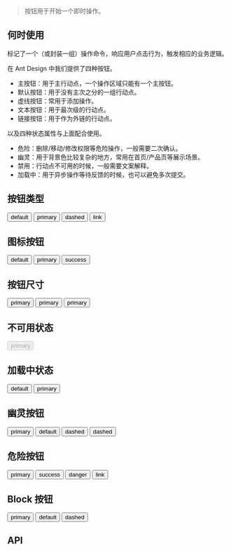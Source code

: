 
<Meta title="组件 |Button " component={Button} />

> 按钮用于开始一个即时操作。

## 何时使用

标记了一个（或封装一组）操作命令，响应用户点击行为，触发相应的业务逻辑。

在 Ant Design 中我们提供了四种按钮。

- 主按钮：用于主行动点，一个操作区域只能有一个主按钮。
- 默认按钮：用于没有主次之分的一组行动点。
- 虚线按钮：常用于添加操作。
- 文本按钮：用于最次级的行动点。
- 链接按钮：用于作为外链的行动点。

以及四种状态属性与上面配合使用。

- 危险：删除/移动/修改权限等危险操作，一般需要二次确认。
- 幽灵：用于背景色比较复杂的地方，常用在首页/产品页等展示场景。
- 禁用：行动点不可用的时候，一般需要文案解释。
- 加载中：用于异步操作等待反馈的时候，也可以避免多次提交。

## 按钮类型

<Preview>
  <Story name="按钮类型">
    <div className="doc-wrapper">
      <Button type="default">default</Button>
      <Button type="primary">primary</Button>
      <Button type="dashed">dashed</Button>
      <Button type="link">link</Button>
    </div>
  </Story>
</Preview>

## 图标按钮

<Preview>
  <Story name="按钮属性">
    <div className="doc-wrapper">
      <Button type="default">default</Button>
      <Button type="primary">primary</Button>
      <Button type="dashed">success</Button>
    </div>
  </Story>
</Preview>

## 按钮尺寸

<Preview>
  <Story name="按钮尺寸">
    <div className="doc-wrapper">
      <Button type="primary" size="sm">
        primary
      </Button>
      <Button type="primary">primary</Button>
      <Button type="primary" size="lg">
        primary
      </Button>
    </div>
  </Story>
</Preview>

## 不可用状态

<Preview>
  <Story name="不可用状态">
    <div className="doc-wrapper">
      <Button type="primary" disabled>
        primary
      </Button>
    </div>
  </Story>
</Preview>

## 加载中状态

<Preview>
  <Story name="加载中状态">
    <div className="doc-wrapper">
      <Button type="default">default</Button>
      <Button type="primary">primary</Button>
    </div>
  </Story>
</Preview>

## 幽灵按钮

<Preview>
  <Story name="幽灵按钮">
    <div className="doc-wrapper doc-wrapper-ghost">
      <Button type="primary" ghost>
        primary
      </Button>
      <Button type="default" ghost>
        default
      </Button>
      <Button type="dashed" ghost>
        dashed
      </Button>
      <Button type="link" ghost>
        dashed
      </Button>
    </div>
  </Story>
</Preview>

## 危险按钮

<Preview>
  <Story name="危险按钮">
    <div className="doc-wrapper">
      <Button type="primary" danger>
        primary
      </Button>
      <Button type="default" danger>
        success
      </Button>
      <Button type="dashed" danger>
        danger
      </Button>
      <Button type="link" danger>
        link
      </Button>
    </div>
  </Story>
</Preview>

## Block 按钮

<Preview>
  <Story name="Block按钮">
    <div className="doc-wrapper">
      <Button type="primary" block>
        primary
      </Button>
      <Button type="default" block>
        default
      </Button>
      <Button type="dashed" block>
        dashed
      </Button>
    </div>
  </Story>
</Preview>

## API

<Story name="API" />

<Props of={Button} />
